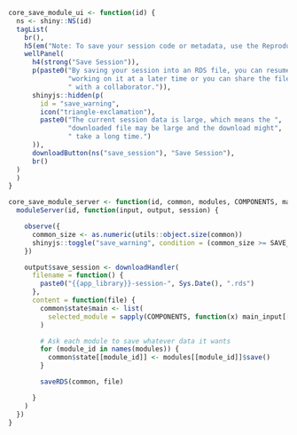 ```r
core_save_module_ui <- function(id) {
  ns <- shiny::NS(id)
  tagList(
    br(),
    h5(em("Note: To save your session code or metadata, use the Reproduce component")),
    wellPanel(
      h4(strong("Save Session")),
      p(paste0("By saving your session into an RDS file, you can resume ",
               "working on it at a later time or you can share the file",
               " with a collaborator.")),
      shinyjs::hidden(p(
        id = "save_warning",
        icon("triangle-exclamation"),
        paste0("The current session data is large, which means the ",
               "downloaded file may be large and the download might",
               " take a long time.")
      )),
      downloadButton(ns("save_session"), "Save Session"),
      br()
  )
  )
}

core_save_module_server <- function(id, common, modules, COMPONENTS, main_input) {
  moduleServer(id, function(input, output, session) {

    observe({
      common_size <- as.numeric(utils::object.size(common))
      shinyjs::toggle("save_warning", condition = (common_size >= SAVE_SESSION_SIZE_MB_WARNING * MB))
    })

    output$save_session <- downloadHandler(
      filename = function() {
        paste0("{{app_library}}-session-", Sys.Date(), ".rds")
      },
      content = function(file) {
        common$state$main <- list(
          selected_module = sapply(COMPONENTS, function(x) main_input[[glue("{x}Sel")]], simplify = FALSE)
        )

        # Ask each module to save whatever data it wants
        for (module_id in names(modules)) {
          common$state[[module_id]] <- modules[[module_id]]$save()
        }

        saveRDS(common, file)

      }
    )
  })
}

```

